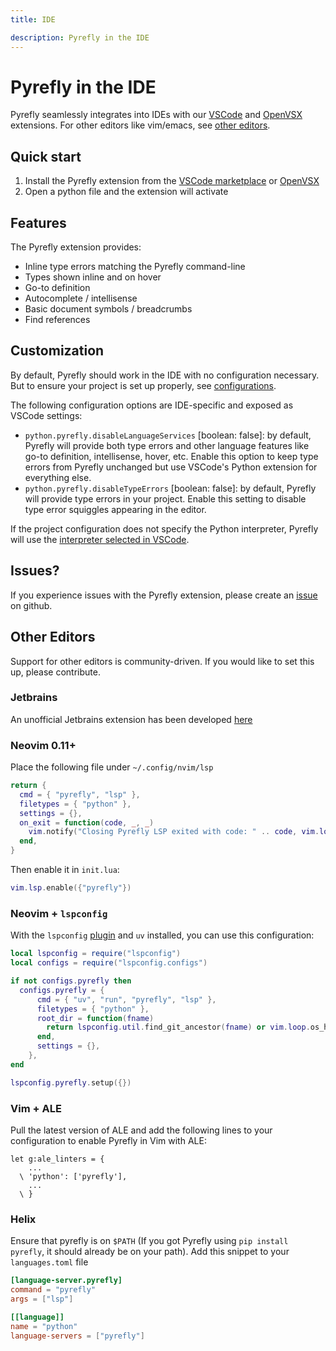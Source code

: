 ```yaml
---
title: IDE

description: Pyrefly in the IDE
---
```


# Pyrefly in the IDE
Pyrefly seamlessly integrates into IDEs with our [VSCode](https://marketplace.visualstudio.com/items?itemName=meta.pyrefly) and [OpenVSX](https://open-vsx.org/extension/meta/pyrefly) extensions. For other editors like vim/emacs, see [other editors](#other-editors).

## Quick start
1. Install the Pyrefly extension from the [VSCode marketplace](https://marketplace.visualstudio.com/items?itemName=meta.pyrefly) or [OpenVSX](https://open-vsx.org/extension/meta/pyrefly)
2. Open a python file and the extension will activate

## Features
The Pyrefly extension provides:
- Inline type errors matching the Pyrefly command-line
- Types shown inline and on hover
- Go-to definition
- Autocomplete / intellisense
- Basic document symbols / breadcrumbs
- Find references

## Customization
By default, Pyrefly should work in the IDE with no configuration necessary. But to ensure your project is set up properly, see [configurations](../configuration).

The following configuration options are IDE-specific and exposed as VSCode settings:
- `python.pyrefly.disableLanguageServices` [boolean: false]: by default, Pyrefly will provide both type errors and other language features like go-to definition, intellisense, hover, etc. Enable this option to keep type errors from Pyrefly unchanged but use VSCode's Python extension for everything else.
- `python.pyrefly.disableTypeErrors` [boolean: false]: by default, Pyrefly will provide type errors in your project. Enable this setting to disable type error squiggles appearing in the editor.

If the project configuration does not specify the Python interpreter, Pyrefly will use the [interpreter selected in VSCode](https://code.visualstudio.com/docs/python/environments).

## Issues?
If you experience issues with the Pyrefly extension, please create an [issue](https://github.com/facebook/pyrefly/issues) on github.

## Other Editors
Support for other editors is community-driven. If you would like to set this up, please contribute.

### Jetbrains
An unofficial Jetbrains extension has been developed [here](https://plugins.jetbrains.com/plugin/26829-pyrefly)

### Neovim 0.11+
Place the following file under `~/.config/nvim/lsp`
```lua
return {
  cmd = { "pyrefly", "lsp" },
  filetypes = { "python" },
  settings = {},
  on_exit = function(code, _, _)
    vim.notify("Closing Pyrefly LSP exited with code: " .. code, vim.log.levels.INFO)
  end,
}
```
Then enable it in `init.lua`:
```lua
vim.lsp.enable({"pyrefly"})
```

### Neovim + `lspconfig`
With the `lspconfig` [plugin](https://github.com/neovim/nvim-lspconfig) and `uv` installed, you can use this configuration:
```lua
local lspconfig = require("lspconfig")
local configs = require("lspconfig.configs")

if not configs.pyrefly then
  configs.pyrefly = {
      cmd = { "uv", "run", "pyrefly", "lsp" },
      filetypes = { "python" },
      root_dir = function(fname)
        return lspconfig.util.find_git_ancestor(fname) or vim.loop.os_homedir()
      end,
      settings = {},
    },
end

lspconfig.pyrefly.setup({})
```

### Vim + ALE
Pull the latest version of ALE and add the following lines to your configuration
to enable Pyrefly in Vim with ALE:
```
let g:ale_linters = {
    ...
  \ 'python': ['pyrefly'],
    ...
  \ }
```

### Helix

Ensure that pyrefly is on `$PATH` (If you got Pyrefly using `pip install pyrefly`, it should already be on your path).
Add this snippet to your `languages.toml` file

```toml
[language-server.pyrefly]
command = "pyrefly"
args = ["lsp"]

[[language]]
name = "python"
language-servers = ["pyrefly"]
```
